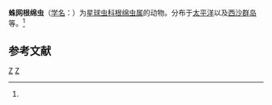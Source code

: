 {{Speciesbox
| taxon = Rhizospongus arachnoideus
| binomial_authority = (Mast, 1910)<ref name='id9062'>{{cite web| url =http://www.bioinfo.cn/db05/BjdwSpecies.php?action=view&id=9062| title =蛛网根绵虫| work =《中国动物物种编目数据库》| publisher =中国科学院微生物研究所| author =中国科学院动物研究所| accessdate =2009-04-16| deadurl =yes| archiveurl =https://web.archive.org/web/20160305045711/http://www.bioinfo.cn/db05/BjdwSpecies.php?action=view&id=9062| archivedate =2016-03-05| df =}}</ref>
}}

'''蛛网根绵虫'''（[[学名|学名]]：{{lang|la|''Rhizospongus arachnoideus''}}）为[[星球虫科|星球虫科]][[根绵虫属|根绵虫属]]的动物。分布于[[太平洋|太平洋]]以及[[西沙群岛|西沙群岛]]等。<ref name='id9062'/>

== 参考文献 ==
{{reflist}}

{{放射虫小作品}}

{{Taxonbar}}
[[Category:1910年描述的动物|Z]]
[[Category:根绵虫属|Z]]